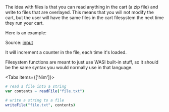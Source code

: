 
<Callout emoji="💾">
The idea with files is that you can read anything in the cart (a zip file) and write to files that are overlayed. This means that you will not modify the cart, but the user will have the same files in the cart filesystem the next time they run your cart.
</Callout>

Here is an example:

<Cart cart='/files.null0' />

Source: [input](https://github.com/notnullgames/null0/tree/main/src/carts/files)

It will increment a counter in the file, each time it's loaded.

Filesystem functions are meant to just use WASI built-in stuff, so it should be the same syntax you would normally use in that language.

<Tabs items={['Nim']}>
<Tab>
```nim
# read a file into a string
var contents = readFile("file.txt")

# write a string to a file
writeFile("file.txt", contents)
```
</Tab>
</Tabs>